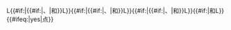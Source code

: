 L<sub>{{{1}}}</sub>{{#if:{{{2|}}}|{{#if:{{{3|}}}|、|和}}L<sub>{{{2}}}</sub>}}{{#if:{{{3|}}}|{{#if:{{{4|}}}|、|和}}L<sub>{{{3}}}</sub>}}{{#if:{{{4|}}}|{{#if:{{{5|}}}|、|和}}L<sub>{{{4}}}</sub>}}{{#if:{{{5|}}}|和L<sub>{{{5}}}</sub>}}{{#ifeq:{{{pt|yes}}}|yes|点}}